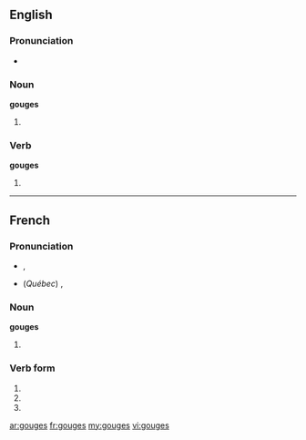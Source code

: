 ==English==

===Pronunciation===
* {{IPA|ɡaʊdʒəz}}

===Noun===
'''gouges'''

# {{plural of|[[gouge]]}}

===Verb===
'''gouges'''

# {{third-person singular of|[[gouge]]}}

----

==French==

===Pronunciation===
* {{a|France}} {{IPA|/ɡuːʒ/|lang=fr}}, {{SAMPA|/gu:Z/}}
* (''Québec'') {{IPA|/ɡʊːʒ/|lang=fr}}, {{SAMPA|/gU:Z/}}

===Noun===
'''gouges''' {{f|p}}

# {{plural of|gouge|lang=fr}}

===Verb form===
{{fr-verb-form}}

# {{form of|Second-person singular indicative present|gouger}}
# {{form of|Second-person singular subjunctive present|gouger}}
# {{form of|Alternative second-person singular imperative present|gouger}}

[[ar:gouges]]
[[fr:gouges]]
[[my:gouges]]
[[vi:gouges]]